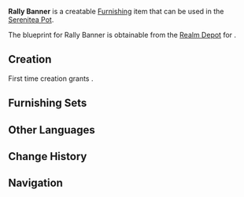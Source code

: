 {{Furnishing Infobox
|id             = 364206
|image          = Item Rally Banner.png
|category       = Wall Decor
|subcategory    = Hanging Ornament
|rarity         = 3
|adeptal_energy = 60
|load           = 85
|reduced_load   = 64
|description    = A flag with golden threading against a red background that represents the fighting spirit of the Knights.<br />Though the elite [[Knights of Favonius|Knights]] have followed the [[Varka|Grand Master]] out on an expedition, the remaining forces guarding Mondstadt can still withstand any incoming enemies.<br />[[Dvalin]] doesn't count, obviously... The Knights have never been good at dealing with old friends who throw temper tantrums...
|blueprint      = [[Realm Depot]]
}}
'''Rally Banner''' is a creatable [[Furnishing]] item that can be used in the [[Serenitea Pot]].

The blueprint for Rally Banner is obtainable from the [[Realm Depot]] for {{Item|Realm Currency|24|x=160}}.

==Creation==
First time creation grants {{Item|Trust|24|x=60}}.
{{Recipe
|type = Creation
|time = 14h
|Birch Wood = 4
|Fabric = 4
|Red Dye = 4
|sort = Birch Wood,Fabric,Red Dye
}}

==Furnishing Sets==
{{Craft Usage}}

==Other Languages==
{{Other Languages
|default_hidden = 1
|en      = Rally Banner
|zhs     = 战斗意志旗
|zhs_rm  = Zhàndòu Yìzhì Qí
|zht     = 戰鬥意志旗
|zht_rm  = Zhàndòu Yìzhì Qí
|ja      = 戦闘意志の旗
|ja_rm   = Sentou Ishi no Hata
|ko      = 전투 의지의 깃발
|ko_rm   = 
|es      = Estandarte de batalla
|fr      = Étendard de bataille
|ru      = Знамя боевой воли
|th      = ธงแห่งการต่อสู้
|th_rm   = 
|vi      = Cờ Ý Chí Chiến Đấu
|de      = Flagge des Kampfgeistes
|id      = Bendera Perang
|pt      = Bandeira de Determinação da Batalha
}}

==Change History==
{{Change History|1.5}}

==Navigation==
{{Furnishing Navbox/Interior|Wall Decor}}